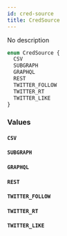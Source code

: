```yaml
---
id: cred-source
title: CredSource
---
```



No description

```graphql
enum CredSource {
  CSV
  SUBGRAPH
  GRAPHQL
  REST
  TWITTER_FOLLOW
  TWITTER_RT
  TWITTER_LIKE
}
```


### Values

#### `CSV` 




#### `SUBGRAPH` 




#### `GRAPHQL` 




#### `REST` 




#### `TWITTER_FOLLOW` 




#### `TWITTER_RT` 




#### `TWITTER_LIKE` 







